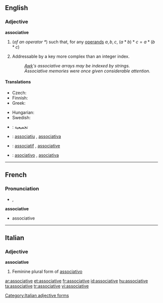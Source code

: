 ==English==

===Adjective===
'''associative'''

# {{algebra}} (''of an operator <math> * </math>'') such that, for any [[operand]]s <math> a, b, c </math>, <math> (a * b) * c = a * (b * c) </math>
# {{computing}} Addressable by a key more complex than an integer index.
#: ''[[Awk]]'s associative arrays may be indexed by strings.''
#: ''Associative memories were once given considerable attention.''

====Translations====
{{trans-top|algebraic property of an operator}}
* Czech: {{t-|cs|asociativní|m}}
* Finnish: {{t-|fi|assosiatiivinen}}
* Greek: {{t+|el|προσεταιριστικός|sc=Grek}}
{{trans-mid}}
* Hungarian: {{t|hu|asszociatív}}
* Swedish: {{t+|sv|associativ}}
{{trans-bottom}}

{{checktrans-top}}
* {{ttbc|Arabic}}: تجميعية
* {{ttbc|Catalan}}: [[associatiu]] {{m}}, [[associativa]] {{f}}
* {{ttbc|French}}: [[associatif]] {{m}}, [[associative]] {{f}}
* {{ttbc|Spanish}}: [[asociativo]] {{m}}, [[asociativa]] {{f}}
{{trans-bottom}}

----

==French==

===Pronunciation===
* {{IPA|lang=fr|/a.sɔ.sja.tiv/}}, {{SAMPA|/a.sO.sja.tiv/}}

'''associative''' {{f}}
* associative

----

==Italian==

===Adjective===
'''associative''' {{f}}

# Feminine plural form of [[associativo]]

[[Category:Italian adjective forms]]

[[ar:associative]]
[[et:associative]]
[[fr:associative]]
[[id:associative]]
[[hu:associative]]
[[ta:associative]]
[[tr:associative]]
[[vi:associative]]